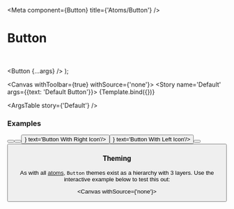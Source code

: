 

<Meta
  component={Button}
  title={'Atoms/Button'}
/>

# Button

<br/>

  <Button {...args} />
);

<Canvas withToolbar={true} withSource={'none'}>
  <Story name='Default' args={{text: 'Default Button'}}>
    {Template.bind({})}
  </Story>
</Canvas>

<ArgsTable story={'Default'} />

### Examples

<Canvas>
  <Story name='Primary'>
    <Button variant='primary' text='Primary Button'/>
  </Story>
</Canvas>

<Canvas>
  <Story name='Secondary'>
    <Button variant='secondary' text='Secondary Button'/>
  </Story>
</Canvas>

<Canvas>
  <Story name='Right Icon'>
    <Button iconRight={<KibaIcon iconId='ion-aperture' />} text='Button With Right Icon'/>
  </Story>
</Canvas>

<Canvas>
  <Story name='Left Icon'>
    <Button iconLeft={<KibaIcon iconId='ion-aperture' />} text='Button With Left Icon'/>
  </Story>
</Canvas>

<Canvas>
  <Story name='Disabled'>
    <Button isEnabled={false} text='Button Disabled'/>
  </Story>
</Canvas>

<Canvas>
  <Story name='End-aligned'>
    <Button text='End-aligned' isFullWidth={true} theme={{ normal: { default: { text: {'text-align': 'end' } } } }}/>
  </Story>
</Canvas>

### Theming

As with all [atoms](?path=/docs/introduction-architecture--page#atoms), `Button` themes exist as a hierarchy with 3 layers. Use the interactive example below to test this out:

<Canvas withSource={'none'}>
  <Story name='compTestBlock'>
    <ButtonThemeExample />
  </Story>
</Canvas>

